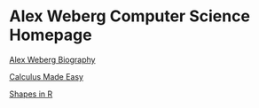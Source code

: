 # Alex Weberg Computer Science Homepage

[Alex Weberg Biography](http://www.google.com/url?q=http://aweberg.github.io/CS121-Work/Day-01/biography.html)

[Calculus Made Easy](http://www.google.com/url?q=http://pachecoep.github.io/CS121-Work/Day-01/equations.html)

[Shapes in R](http://www.google.com/url?q=http://pachecoep.github.io/CS121-Work/Shapes.html)